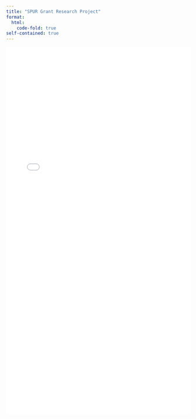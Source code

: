 ```yaml
---
title: "SPUR Grant Research Project"
format:
  html:
    code-fold: true
self-contained: true
---
```


::: column-page-inset-right
<!-- Embed the PDF full-width using <iframe> -->

<iframe 
  src="www/Zoe_Fairlie_SPUR_Presentation.pdf"
  width="100%" 
  height="1000px" 
  style="border: none;" 
  title="SPUR Presentation">
</iframe>
:::